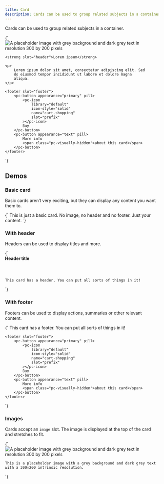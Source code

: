 ```yaml
---
title: Card
description: Cards can be used to group related subjects in a container.
---
```



Cards can be used to group related subjects in a container.

<CodeDemo open>
{`<pc-card class="card-overview">
    <img
        slot="image"
        src="https://placehold.co/300x200"
        alt="A placeholder image with grey background and dark grey text in resolution 300 by 200 pixels"
    />

    <strong slot="header">Lorem ipsum</strong>

    <p>
        Lorem ipsum dolor sit amet, consectetur adipiscing elit. Sed
        do eiusmod tempor incididunt ut labore et dolore magna
        aliqua.
    </p>

    <footer slot="footer">
        <pc-button appearance="primary" pill>
            <pc-icon
                library="default"
                icon-style="solid"
                name="cart-shopping"
                slot="prefix"
            ></pc-icon>
            Buy
        </pc-button>
        <pc-button appearance="text" pill>
            More info
            <span class="pc-visually-hidden">about this card</span>
        </pc-button>
    </footer>
</pc-card>

<style>
    .card-overview {
        max-width: 300px;
    }

    .card-overview footer {
        display: flex;
        align-items: center;
        justify-content: flex-end;
        gap: var(--pc-spacing-xs);
    }
</style>`}
</CodeDemo>

## Demos

### Basic card

Basic cards aren’t very exciting, but they can display any content you want them to.

<CodeDemo>
{`<pc-card class="card-basic">
    This is just a basic card. No image, no header and no footer. Just your content.
</pc-card>

<style>
    .card-basic {
        max-width: 300px;
    }
</style>`}
</CodeDemo>

### With header

Headers can be used to display titles and more.

<CodeDemo>
{`<pc-card class="card-header">
    <header slot="header">
        <strong>Header title</strong>
        <pc-icon-button
            library="default"
            icon-style="solid"
            name="gear"
            label="Settings"
        ></pc-icon-button>
    </header>

    This card has a header. You can put all sorts of things in it!
</pc-card>

<style>
    .card-header {
        max-width: 300px;
    }

    .card-header header {
        display: flex;
        align-items: center;
        justify-content: space-between;
    }
</style>`}
</CodeDemo>

### With footer

Footers can be used to display actions, summaries or other relevant content.

<CodeDemo>
{`<pc-card class="card-footer">
    This card has a footer. You can put all sorts of things in it!

    <footer slot="footer">
        <pc-button appearance="primary" pill>
            <pc-icon
                library="default"
                icon-style="solid"
                name="cart-shopping"
                slot="prefix"
            ></pc-icon>
            Buy
        </pc-button>
        <pc-button appearance="text" pill>
            More info
            <span class="pc-visually-hidden">about this card</span>
        </pc-button>
    </footer>
</pc-card>

<style>
    .card-footer {
        max-width: 300px;
    }

    .card-footer footer {
        display: flex;
        align-items: center;
        justify-content: flex-end;
        gap: var(--pc-spacing-xs);
    }
</style>`}
</CodeDemo>

### Images

Cards accept an `image` slot. The image is displayed at the top of the card and stretches to fit.

<CodeDemo>
{`<pc-card class="card-image">
    <img
        slot="image"
        src="https://placehold.co/300x200"
        alt="A placeholder image with grey background and dark grey text in resolution 300 by 200 pixels"
    />

    This is a placeholder image with a grey background and dark grey text with a 300×200 intrinsic resolution.
</pc-card>

<style>
    .card-image {
        max-width: 300px;
    }
</style>`}
</CodeDemo>
